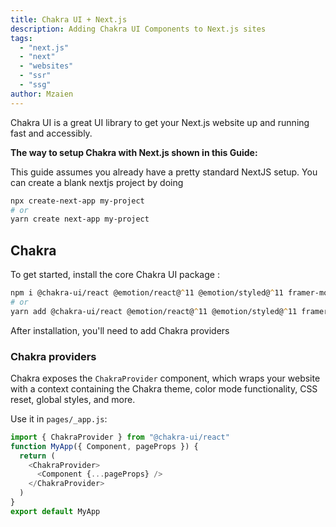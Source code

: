 ```yaml
---
title: Chakra UI + Next.js
description: Adding Chakra UI Components to Next.js sites
tags:
  - "next.js"
  - "next"
  - "websites"
  - "ssr"
  - "ssg"
author: Mzaien
---
```


Chakra UI is a great UI library to get your Next.js website up and running fast and accessibly.

**The way to setup Chakra with Next.js shown in this Guide:**

This guide assumes you already have a pretty standard NextJS setup. You can create a blank nextjs project by doing

```zsh
npx create-next-app my-project
# or
yarn create next-app my-project
```

## Chakra

To get started, install the core Chakra UI package :

```zsh
npm i @chakra-ui/react @emotion/react@^11 @emotion/styled@^11 framer-motion@^4
# or
yarn add @chakra-ui/react @emotion/react@^11 @emotion/styled@^11 framer-motion@^4
```

After installation, you'll need to add Chakra providers

### Chakra providers

Chakra exposes the `ChakraProvider` component, which wraps your website with a context containing the Chakra theme, color mode functionality, CSS reset, global styles, and more.

Use it in `pages/_app.js`:

```js live=false
import { ChakraProvider } from "@chakra-ui/react"
function MyApp({ Component, pageProps }) {
  return (
    <ChakraProvider>
      <Component {...pageProps} />
    </ChakraProvider>
  )
}
export default MyApp
```

